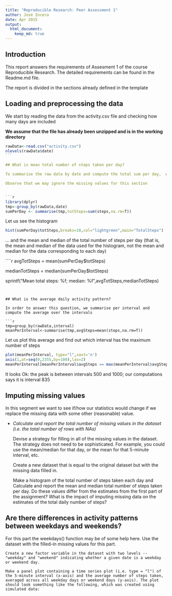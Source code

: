 ```yaml
---
title: "Reproducible Research: Peer Assessment 1"
author: José Incera
date: Apr 2015
output: 
  html_document:
    keep_md: true
---
```


## Introduction
This report answers the requirements of Assesment 1 of the course Reproducible Research.
The detailed requirements can be found in the Readme.md file.

The report is divided in the sections already defined in the template

## Loading and preprocessing the data

We start by reading the data from the activity.csv file and checking how many days are included

**We assume that the file has already been unzipped and is in the working directory**


````r
rawData<-read.csv("activity.csv")
nlevels(rawData$date)
```

## What is mean total number of steps taken per day?

To summarise the raw data by date and compute the total sum per day,  we will use the dplyr package.

Observe that we may ignore the missing values for this section


```r
library(dplyr)
tmp<-group_by(rawData,date)
sumPerDay <- summarise(tmp,totSteps=sum(steps,na.rm=T))
````

Let us see the histogram

```r
hist(sumPerDay$totSteps,breaks=10,col="lightgreen",main="TotalSteps")
````

... and the mean and median of the total number of steps per day (that is, the mean and median of the data used for the histogram, not the mean and median for the data corresponding to each day)

````r
avgTotSteps = mean(sumPerDay$totSteps)

medianTotSteps = median(sumPerDay$totSteps)

sprintf("Mean total steps: %f; median: %f",avgTotSteps,medianTotSteps)
```


## What is the average daily activity pattern?

In order to answer this question, we summarise per interval and compute the average over the intervals

```r
tmp=group_by(rawData,interval)
meanPerInterval<-summarise(tmp,avgSteps=mean(steps,na.rm=T))
```

Let us plot this average and find out which interval has the maximum number of steps

```r

plot(meanPerInterval, type="l",xaxt='n')
axis(1,at=seq(0,2355,by=100),las=2)
meanPerInterval[meanPerInterval$avgSteps == max(meanPerInterval$avgSteps),1]
```

It looks Ok: the peak is between intervals 500 and 1000; our computations says it is interval 835

## Imputing missing values

In this segment we want to see if/how our statistics would change if we replace the missing data with some other (reasonable) value.

  * *Calculate and report the total number of missing values in the dataset (i.e. the total number of rows with NAs)*
  
  

    Devise a strategy for filling in all of the missing values in the dataset. The strategy does not need to be sophisticated. For example, you could use the mean/median for that day, or the mean for that 5-minute interval, etc.

    Create a new dataset that is equal to the original dataset but with the missing data filled in.

    Make a histogram of the total number of steps taken each day and Calculate and report the mean and median total number of steps taken per day. Do these values differ from the estimates from the first part of the assignment? What is the impact of imputing missing data on the estimates of the total daily number of steps?

## Are there differences in activity patterns between weekdays and weekends?

For this part the weekdays() function may be of some help here. Use the dataset with the filled-in missing values for this part.

    Create a new factor variable in the dataset with two levels -- "weekday" and "weekend" indicating whether a given date is a weekday or weekend day.

    Make a panel plot containing a time series plot (i.e. type = "l") of the 5-minute interval (x-axis) and the average number of steps taken, averaged across all weekday days or weekend days (y-axis). The plot should look something like the following, which was created using simulated data:
